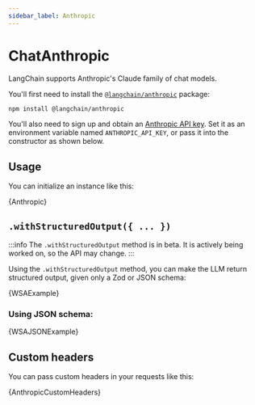 ```yaml
---
sidebar_label: Anthropic
---
```


# ChatAnthropic

LangChain supports Anthropic's Claude family of chat models.

You'll first need to install the [`@langchain/anthropic`](https://www.npmjs.com/package/@langchain/anthropic) package:


<IntegrationInstallTooltip></IntegrationInstallTooltip>

```bash npm2yarn
npm install @langchain/anthropic
```

You'll also need to sign up and obtain an [Anthropic API key](https://www.anthropic.com/).
Set it as an environment variable named `ANTHROPIC_API_KEY`, or pass it into the constructor as shown below.

## Usage

You can initialize an instance like this:


<CodeBlock language="typescript">{Anthropic}</CodeBlock>

## `.withStructuredOutput({ ... })`

:::info
The `.withStructuredOutput` method is in beta. It is actively being worked on, so the API may change.
:::

Using the `.withStructuredOutput` method, you can make the LLM return structured output, given only a Zod or JSON schema:


<CodeBlock language="typescript">{WSAExample}</CodeBlock>

### Using JSON schema:


<CodeBlock language="typescript">{WSAJSONExample}</CodeBlock>

## Custom headers

You can pass custom headers in your requests like this:


<CodeBlock language="typescript">{AnthropicCustomHeaders}</CodeBlock>
